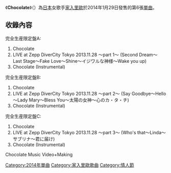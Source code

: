 {{unreferenced|time=2014-03-12T12:01:14+00:00}}
{{Infobox Single 
| Name            = チョコレ一ト
| Artist          = [[家入里昂|家入里昂]]
| Album           =  
| A-side          = '''チョコレ一ト'''
| B-side          = 
| Released        = 2014年1月29日
| Format          = [[單曲|單曲]]
| Recorded        = 
| Genre           = [[J-POP|J-POP]]
| Length          = 
| Label           = [[Victor_Entertainment|Victor Entertainment]]
| Writer          = 家入里歐（作詞・作曲）<br/>[[西尾芳彦|西尾芳彦]]（作曲）
| Producer        = 
| Certification  = 
| Chart position  = 
| Last single    = [[太陽女神_(家入里昂單曲)|太陽の女神]]<br/>（2013年）
| This single    = '''チョコレ一ト'''<br/>（2014年）
| Next single    = 
| Misc = 
}}

《'''Chocolate'''》（{{lang-ja|チョコレ一ト}}）為[[日本|日本]]女歌手[[家入里歐|家入里歐]]於2014年1月29日發售的第6張[[單曲|單曲]]。

== 收錄內容 ==
 
;完全生産限定盤A:
#Chocolate	
#LIVE at Zepp DiverCity Tokyo 2013.11.28 ～part 1～ (Second Dream～Last Stage～Fake Love～Shine～イジワルな神様～Wake you up)
#Chocolate (Instrumental)

;完全生産限定盤B:
#Chocolate
#LIVE at Zepp DiverCity Tokyo 2013.11.28 ～part 2～ (Say Goodbye～Hello～Lady Mary～Bless You～太陽の女神～心のカ・タ・チ)	
#Chocolate (Instrumental)
;完全生産限定盤C:
#Chocolate
#LIVE at Zepp DiverCity Tokyo 2013.11.28 ～part 3～ (Who's that～Linda～サブリナ～君に届け)
#Chocolate (Instrumental)
Chocolate Music Video+Making

[[Category:2014年單曲|Category:2014年單曲]]
[[Category:家入里歐歌曲|Category:家入里歐歌曲]]
[[Category:情人節|Category:情人節]]